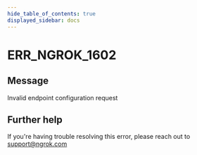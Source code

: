 ```yaml
---
hide_table_of_contents: true
displayed_sidebar: docs
---
```



# ERR_NGROK_1602

## Message

Invalid endpoint configuration request

<ErrorDetails error="err_ngrok_1602" />

## Further help

If you're having trouble resolving this error, please reach out to [support@ngrok.com](mailto:support@ngrok.com?subject=Help%20with%20ERR_NGROK_1602)
